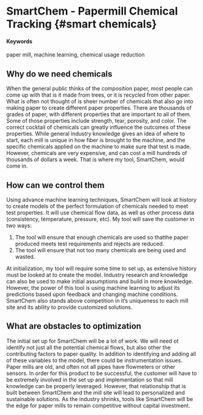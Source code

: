 # SmartChem - Papermill Chemical Tracking {#smart chemicals}

#### Keywords

paper mill, machine learning, chemical usage reduction

## Why do we need chemicals

When the general public thinks of the composition paper, most people can come up with that is it made from trees, or it is recycled from other paper. What is often not thought of is sheer number of chemicals that also go into making paper to create different paper properties. There are thousands of grades of paper, with different properties that are important to all of them. Some of those properties include strength, tear, porosity, and color. The correct cocktail of chemicals can greatly influence the outcomes of these properties. While general industry knowledge gives an idea of where to start, each mill is unique in how fiber is brought to the machine, and the specific chemicals applied on the machine to make sure that test is made. However, chemicals are very expensive, and can cost a mill hundreds of thousands of dollars a week. That is where my tool, SmartChem, would come in.  

## How can we control them

Using advance machine learning techniques, SmartChem will look at history to create models of the perfect formulation of chemicals needed to meet test properties. It will use chemical flow data, as well as other process data (consistency, temperature, pressure, etc). My tool will save the customer in two ways: 

1. The tool will ensure that enough chemicals are used so thatthe paper produced meets test requirements and rejects are reduced. 
2. The tool will ensure that not too many chemicals are being used and wasted. 

At initialization, my tool will require some time to set up, as extensive history must be looked at to create the model. Industry research and knowledge can also be used to make initial assumptions and build in more knowledge. However, the power of this tool is using machine learning to adjust its predictions based upon feedback and changing machine conditions. SmartChem also stands above competition in it's uniqueness to each mill site and its ability to provide customized solutions. 

## What are obstacles to optimization

The initial set up for SmartChem will be a lot of work. We will need ot identify not just all the potential chemical flows, but also other the contributing factors to paper quality. In addition to identifying and adding all of these variables to the model, there could be instrumentation issues. Paper mills are old, and often not all pipes have flowmeters or other sensors. In order for this product to be successful, the customer will have to be extremely involved in the set up and implementation so that mill knowledge can be properly leveraged. However, that relationship that is built between SmartChem and the mill site will lead to personalized and sustainable solutions. As the industry shrinks, tools like SmartChem will be the edge for paper mills to remain competitive without capital investment. 

